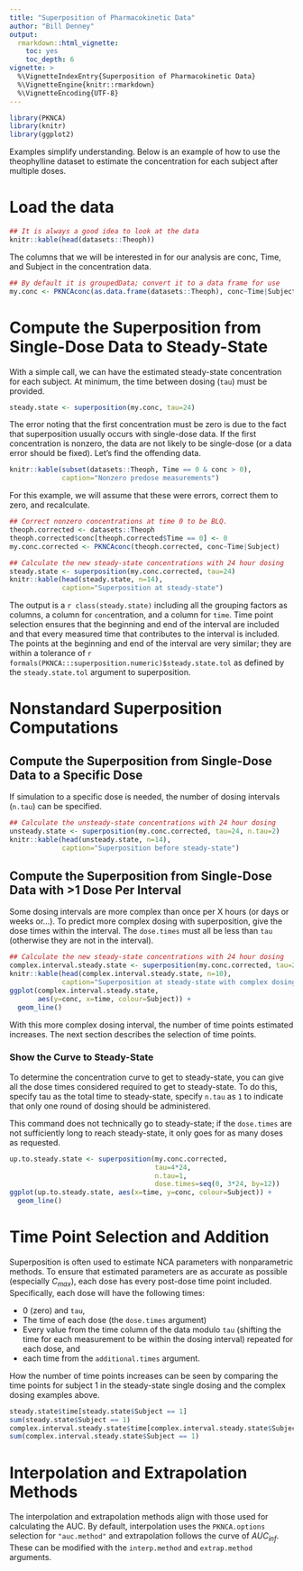 ---
title: "Superposition of Pharmacokinetic Data"
author: "Bill Denney"
output:
  rmarkdown::html_vignette:
    toc: yes
    toc_depth: 6
vignette: >
  %\VignetteIndexEntry{Superposition of Pharmacokinetic Data}
  %\VignetteEngine{knitr::rmarkdown}
  %\VignetteEncoding{UTF-8}
---

```{r setup, echo=FALSE, include=FALSE}
library(PKNCA)
library(knitr)
library(ggplot2)
```

Examples simplify understanding.  Below is an example of how to use
the theophylline dataset to estimate the concentration for each
subject after multiple doses.

# Load the data

```{r showtheoph}
## It is always a good idea to look at the data
knitr::kable(head(datasets::Theoph))
```

The columns that we will be interested in for our analysis are conc,
Time, and Subject in the concentration data.

```{r setupconc}
## By default it is groupedData; convert it to a data frame for use
my.conc <- PKNCAconc(as.data.frame(datasets::Theoph), conc~Time|Subject)
```

# Compute the Superposition from Single-Dose Data to Steady-State

With a simple call, we can have the estimated steady-state
concentration for each subject.  At minimum, the time between dosing
(`tau`) must be provided.

```{r superposition, error=TRUE}
steady.state <- superposition(my.conc, tau=24)
```

The error noting that the first concentration must be zero is due to
the fact that superposition usually occurs with single-dose data.  If
the first concentration is nonzero, the data are not likely to be
single-dose (or a data error should be fixed).  Let's find the offending data.

```{r findnonzero}
knitr::kable(subset(datasets::Theoph, Time == 0 & conc > 0),
             caption="Nonzero predose measurements")
```

For this example, we will assume that these were errors, correct them to zero, and recalculate.

```{r allownonzero}
## Correct nonzero concentrations at time 0 to be BLQ.
theoph.corrected <- datasets::Theoph
theoph.corrected$conc[theoph.corrected$Time == 0] <- 0
my.conc.corrected <- PKNCAconc(theoph.corrected, conc~Time|Subject)

## Calculate the new steady-state concentrations with 24 hour dosing
steady.state <- superposition(my.conc.corrected, tau=24)
knitr::kable(head(steady.state, n=14),
             caption="Superposition at steady-state")
```

The output is a `r class(steady.state)` including all the grouping factors as columns, a column for `conc`entration, and a column for `time`.  Time point selection ensures that the beginning and end of the interval are included and that every measured time that contributes to the interval is included.  The points at the beginning and end of the interval are very similar; they are within a tolerance of `r formals(PKNCA:::superposition.numeric)$steady.state.tol` as defined by the `steady.state.tol` argument to superposition.

# Nonstandard Superposition Computations

## Compute the Superposition from Single-Dose Data to a Specific Dose

If simulation to a specific dose is needed, the number of dosing intervals (`n.tau`) can be specified.

```{r UnsteadyState}
## Calculate the unsteady-state concentrations with 24 hour dosing
unsteady.state <- superposition(my.conc.corrected, tau=24, n.tau=2)
knitr::kable(head(unsteady.state, n=14),
             caption="Superposition before steady-state")
```

## Compute the Superposition from Single-Dose Data with >1 Dose Per Interval

Some dosing intervals are more complex than once per X hours (or days or weeks or...).  To predict more complex dosing with superposition, give the dose times within the interval.  The `dose.times` must all be less than `tau` (otherwise they are not in the interval).

```{r ComplexInterval}
## Calculate the new steady-state concentrations with 24 hour dosing
complex.interval.steady.state <- superposition(my.conc.corrected, tau=24, dose.times=c(0, 2, 4))
knitr::kable(head(complex.interval.steady.state, n=10),
             caption="Superposition at steady-state with complex dosing")
ggplot(complex.interval.steady.state,
       aes(y=conc, x=time, colour=Subject)) +
  geom_line()
```

With this more complex dosing interval, the number of time points estimated increases.  The next section describes the selection of time points.

### Show the Curve to Steady-State

To determine the concentration curve to get to steady-state, you can give all the dose times considered required to get to steady-state.  To do this, specify tau as the total time to steady-state, specify `n.tau` as `1` to indicate that only one round of dosing should be administered.

This command does not technically go to steady-state; if the `dose.times` are not sufficiently long to reach steady-state, it only goes for as many doses as requested.

```{r to_steady_state}
up.to.steady.state <- superposition(my.conc.corrected,
                                    tau=4*24,
                                    n.tau=1,
                                    dose.times=seq(0, 3*24, by=12))
ggplot(up.to.steady.state, aes(x=time, y=conc, colour=Subject)) +
  geom_line()
```

# Time Point Selection and Addition

Superposition is often used to estimate NCA parameters with nonparametric methods.  To ensure that estimated parameters are as accurate as possible (especially $C_{max}$), each dose has every post-dose time point included.  Specifically, each dose will have the following times:

* 0 (zero) and `tau`,
* The time of each dose (the `dose.times` argument)
* Every value from the time column of the data modulo `tau` (shifting the time for each measurement to be within the dosing interval) repeated for each dose, and
* each time from the `additional.times` argument.

How the number of time points increases can be seen by comparing the time points for subject 1 in the steady-state single dosing and the complex dosing examples above.

```{r}
steady.state$time[steady.state$Subject == 1]
sum(steady.state$Subject == 1)
complex.interval.steady.state$time[complex.interval.steady.state$Subject == 1]
sum(complex.interval.steady.state$Subject == 1)
```

# Interpolation and Extrapolation Methods

The interpolation and extrapolation methods align with those used for calculating the AUC.  By default, interpolation uses the `PKNCA.options` selection for `"auc.method"` and extrapolation follows the curve of $AUC_{inf}$.  These can be modified with the `interp.method` and `extrap.method` arguments.
